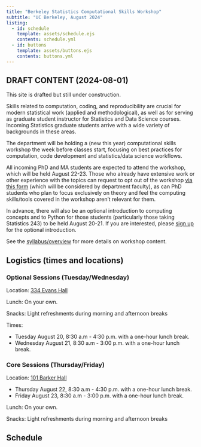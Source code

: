```yaml
---
title: "Berkeley Statistics Computational Skills Workshop"
subtitle: "UC Berkeley, August 2024"
listing:
  - id: schedule
    template: assets/schedule.ejs
    contents: schedule.yml
  - id: buttons
    template: assets/buttons.ejs
    contents: buttons.yml
---
```


::: {#buttons}
:::


::: {.callout-warning}
## DRAFT CONTENT (2024-08-01)
This site is drafted but still under construction.
:::


Skills related to computation, coding, and reproducibility are crucial for modern statistical work (applied and methodological), as well as for serving as graduate student instructor for Statistics and Data Science courses. Incoming Statistics graduate students arrive with a wide variety of backgrounds in these areas.

The department will be holding a (new this year) computational skills workshop the week before classes start, focusing on best practices for computation, code development and statistics/data science workflows.

All incoming PhD and MA students are expected to attend the workshop, which will be held August 22-23. Those who already have extensive work or other experience with the topics can request to opt out of the workshop [via this form](https://forms.gle/Mtf2LbSpn6m8JhWc9) (which will be considered by department faculty), as can PhD students who plan to focus exclusively on theory and feel the computing skills/tools covered in the workshop aren't relevant for them.

In advance, there will also be an optional introduction to computing concepts and to Python for those students (particularly those taking Statistics 243) to be held August 20-21. If you are interested, please [sign up](https://forms.gle/rrFvvqd84ChLTAW8A) for the optional introduction.

See the [syllabus/overview](syllabus.html) for more details on workshop content.

## Logistics (times and locations)

### Optional Sessions (Tuesday/Wednesday)

Location: [334 Evans Hall](https://www.berkeley.edu/map/evans-hall/)

Lunch: On your own.

Snacks: Light refreshments during morning and afternoon breaks

Times:

 - Tuesday August 20, 8:30 a.m - 4:30 p.m. with a one-hour lunch break.
 - Wednesday August 21, 8:30 a.m - 3:00 p.m. with a one-hour lunch break.


### Core Sessions (Thursday/Friday)

Location: [101 Barker Hall](https://www.berkeley.edu/map/barker-hall/)

 - Thursday August 22, 8:30 a.m - 4:30 p.m. with a one-hour lunch break.
 - Friday August 23, 8:30 a.m - 3:00 p.m. with a one-hour lunch break.

Lunch: On your own.

Snacks: Light refreshments during morning and afternoon breaks

## Schedule

::: {#schedule}
:::

